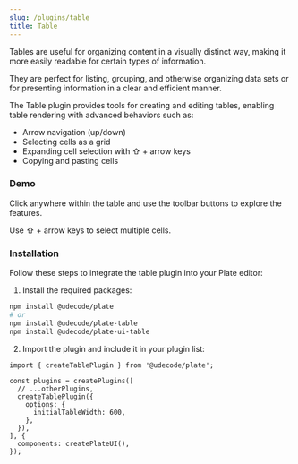 ```yaml
---
slug: /plugins/table
title: Table
---
```


Tables are useful for organizing content in a visually distinct way, making it more easily readable for certain types of information.

They are perfect for listing, grouping, and otherwise organizing data sets or for presenting information in a clear and efficient manner.

The Table plugin provides tools for creating and editing tables, enabling table rendering with advanced behaviors such as:

- Arrow navigation (up/down)
- Selecting cells as a grid
- Expanding cell selection with ⇧ + arrow keys
- Copying and pasting cells

### Demo

Click anywhere within the table and use the toolbar buttons to explore the features.

Use ⇧ + arrow keys to select multiple cells.




<TableSandpack />


### Installation

Follow these steps to integrate the table plugin into your Plate editor:

1. Install the required packages:

```bash npm2yarn
npm install @udecode/plate
# or
npm install @udecode/plate-table
npm install @udecode/plate-ui-table
```

2. Import the plugin and include it in your plugin list:

```tsx
import { createTablePlugin } from '@udecode/plate';

const plugins = createPlugins([
  // ...otherPlugins,
  createTablePlugin({
    options: {
      initialTableWidth: 600,
    },
  }),
], {
  components: createPlateUI(),
});
```
